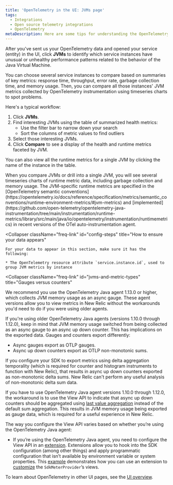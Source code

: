 ```yaml
---
title: 'OpenTelemetry in the UI: JVMs page'
tags:
  - Integrations
  - Open source telemetry integrations
  - OpenTelemetry
metaDescription: Here are some tips for understanding the OpenTelemetry JVMs page in the New Relic UI.
---
```


After you've sent us your OpenTelemetry data and opened your service (entity) in the UI, click **JVMs** to identify which service instances have unusual or unhealthy performance patterns related to the behavior of the Java Virtual Machine.

You can choose several service instances to compare based on summaries of key metrics: response time, throughput, error rate, garbage collection time, and memory usage. Then, you can compare all those instances' JVM metrics collected by OpenTelemetry instrumentation using timeseries charts to spot problems.

Here's a typical workflow:

1. Click **JVMs**.
2. Find interesting JVMs using the table of summarized health metrics:
   * Use the filter bar to narrow down your search
   * Sort the columns of metric values to find outliers
3. Select those interesting JVMs.
4. Click **Compare** to see a display of the health and runtime metrics faceted by JVM.

You can also view all the runtime metrics for a single JVM by clicking the name of the instance in the table.

<CollapserGroup>
  <Collapser
    className="freq-link"
    id="metric-details"
    title="Runtime metric details"
  >
    When you compare JVMs or drill into a single JVM, you will see several timeseries charts of runtime metric data, including garbage collection and memory usage. The JVM-specific runtime metrics are specified in the [OpenTelemetry semantic conventions](https://opentelemetry.io/docs/reference/specification/metrics/semantic_conventions/runtime-environment-metrics/#jvm-metrics) and [implemented](https://github.com/open-telemetry/opentelemetry-java-instrumentation/tree/main/instrumentation/runtime-metrics/library/src/main/java/io/opentelemetry/instrumentation/runtimemetrics) in recent versions of the OTel auto-instrumentation agent.
  </Collapser>

  <Collapser
    className="freq-link"
    id="config-steps"
    title="How to ensure your data appears"
  >
    For your data to appear in this section, make sure it has the following:

    * The OpenTelemetry resource attribute `service.instance.id`, used to group JVM metrics by instance
  </Collapser>

  <Collapser
    className="freq-link"
    id="jvms-and-metric-types"
    title="Gauges versus counters"
  >
We recommend you use the OpenTelemetry Java agent 1.13.0 or higher, which collects JVM memory usage as an async gauge. These agent versions allow you to view metrics in New Relic without the workarounds you'd need to do if you were using older agents.

If you're using older OpenTelemetry Java agents (versions 1.10.0 through 1.12.0), keep in mind that JVM memory usage switched from being collected as an async gauge to an async up down counter. This has implications on the exported data. Gauges and counters export differently:

* Async gauges export as OTLP gauges.
* Async up down counters export as OTLP non-monotonic sums.

If you configure your SDK to export metrics using delta aggregation temporality (which is required for counter and histogram instruments to function with New Relic), that results in async up down counters exported as non-monotonic delta sums. New Relic can't perform any useful analysis of non-monotonic delta sum data.

If you have to use OpenTelemetry Java agent versions 1.10.0 through 1.12.0, the workaround is to use the View API to indicate that async up down counters should be aggregated using [last value aggregation](https://github.com/open-telemetry/opentelemetry-specification/blob/main/specification/metrics/sdk.md#last-value-aggregation) instead of the default sum aggregation. This results in JVM memory usage being exported as gauge data, which is required for a useful experience in New Relic.

The way you configure the View API varies based on whether you’re using the OpenTelemetry Java agent:


* If you’re using the OpenTelemetry Java agent, you need to configure the View API in an [extension](https://github.com/open-telemetry/opentelemetry-java-instrumentation/blob/main/docs/agent-config.md#extensions). Extensions allow you to hook into the SDK configuration (among other things) and apply programmatic configuration that isn’t available by environment variable or system properties. This [example](https://github.com/newrelic/newrelic-opentelemetry-examples/tree/main/java/agent-nr-config) demonstrates how you can use an extension to [customize](https://github.com/newrelic/newrelic-opentelemetry-examples/blob/main/java/agent-nr-config/config-extension/src/main/java/com/newrelic/otel/extension/Customizer.java#L28-L37) the `SdkMeterProvider`’s views.
  </Collapser>
</CollapserGroup>

To learn about OpenTelemetry in other UI pages, see the [UI overview](/docs/more-integrations/open-source-telemetry-integrations/opentelemetry/view-your-data/opentelemetry-view-your-data).
